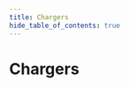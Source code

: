 ```yaml
---
title: Chargers
hide_table_of_contents: true
---
```



# Chargers

<DeviceGrid>
  <DeviceCard
    brand=""
    description="Demo charger"
    thumbnail="/img/devices/charger/demo-charger.jpg"
    capabilities={["sponsorfree"]}
    requirements={[]}
    href="/docs/devices-next/chargers/demo-charger"
    group="Generic support"
    type="charger"
    name="demo-charger"
  />
  <DeviceCard
    brand=""
    description="EEBUS compatible"
    thumbnail="/img/devices/charger/eebus-compatible.jpg"
    capabilities={["mA", "sponsorfree"]}
    requirements={[]}
    href="/docs/devices-next/chargers/eebus-compatible"
    group="Generic support"
    type="charger"
    name="eebus-compatible"
  />
  <DeviceCard
    brand=""
    description="EVSE DIN"
    thumbnail="/img/devices/charger/evse-din.jpg"
    capabilities={["sponsorfree"]}
    requirements={[]}
    href="/docs/devices-next/chargers/evse-din"
    group=""
    type="charger"
    name="evse-din"
  />
  <DeviceCard
    brand=""
    description="EVSE-WiFi"
    thumbnail="/img/devices/charger/evse-wifi.jpg"
    capabilities={["sponsorfree"]}
    requirements={[]}
    href="/docs/devices-next/chargers/evse-wifi"
    group=""
    type="charger"
    name="evse-wifi"
  />
  <DeviceCard
    brand=""
    description="OCPP 1.6J compatible (Smart Charging)"
    thumbnail="/img/devices/charger/ocpp-16j-compatible-smart-charging.jpg"
    capabilities={["mA", "rfid", "1p3p"]}
    requirements={[]}
    href="/docs/devices-next/chargers/ocpp-16j-compatible-smart-charging"
    group="Generic support"
    type="charger"
    name="ocpp-16j-compatible-smart-charging"
  />
  <DeviceCard
    brand=""
    description="smartWB"
    thumbnail="/img/devices/charger/smartwb.jpg"
    capabilities={["sponsorfree"]}
    requirements={[]}
    href="/docs/devices-next/chargers/smartwb"
    group=""
    type="charger"
    name="smartwb"
  />
  <DeviceCard
    brand=""
    description="Tessie"
    thumbnail="/img/devices/charger/tessie.jpg"
    capabilities={["sponsorfree"]}
    requirements={[]}
    href="/docs/devices-next/chargers/tessie"
    group=""
    type="charger"
    name="tessie"
  />
  <DeviceCard
    brand="ABB"
    description="Terra AC"
    thumbnail="/img/devices/charger/abb-terra-ac.jpg"
    capabilities={["mA"]}
    requirements={[]}
    href="/docs/devices-next/chargers/abb-terra-ac"
    group=""
    type="charger"
    name="abb-terra-ac"
  />
  <DeviceCard
    brand="ABB"
    description="Terra AC"
    thumbnail="/img/devices/charger/abb-terra-ac.jpg"
    capabilities={["mA", "rfid"]}
    requirements={[]}
    href="/docs/devices-next/chargers/abb-terra-ac"
    group=""
    type="charger"
    name="abb-terra-ac"
  />
  <DeviceCard
    brand="ABL"
    description="eM4 (SBCx)"
    thumbnail="/img/devices/charger/abl-em4-sbcx.jpg"
    capabilities={["mA"]}
    requirements={[]}
    href="/docs/devices-next/chargers/abl-em4-sbcx"
    group=""
    type="charger"
    name="abl-em4-sbcx"
  />
  <DeviceCard
    brand="ABL"
    description="eMH1"
    thumbnail="/img/devices/charger/abl-emh1.jpg"
    capabilities={["mA"]}
    requirements={[]}
    href="/docs/devices-next/chargers/abl-emh1"
    group=""
    type="charger"
    name="abl-emh1"
  />
  <DeviceCard
    brand="ABL"
    description="eMH2"
    thumbnail="/img/devices/charger/abl-emh2.jpg"
    capabilities={["mA"]}
    requirements={[]}
    href="/docs/devices-next/chargers/abl-emh2"
    group=""
    type="charger"
    name="abl-emh2"
  />
  <DeviceCard
    brand="ABL Sursum"
    description="eMH2"
    thumbnail="/img/devices/charger/abl-sursum-emh2.jpg"
    capabilities={["mA", "rfid"]}
    requirements={[]}
    href="/docs/devices-next/chargers/abl-sursum-emh2"
    group=""
    type="charger"
    name="abl-sursum-emh2"
  />
  <DeviceCard
    brand="ABL Sursum"
    description="eMH3"
    thumbnail="/img/devices/charger/abl-sursum-emh3.jpg"
    capabilities={["mA", "rfid"]}
    requirements={[]}
    href="/docs/devices-next/chargers/abl-sursum-emh3"
    group=""
    type="charger"
    name="abl-sursum-emh3"
  />
  <DeviceCard
    brand="ABL Sursum"
    description="eMH4"
    thumbnail="/img/devices/charger/abl-sursum-emh4.jpg"
    capabilities={["mA", "rfid"]}
    requirements={[]}
    href="/docs/devices-next/chargers/abl-sursum-emh4"
    group=""
    type="charger"
    name="abl-sursum-emh4"
  />
  <DeviceCard
    brand="Alfen"
    description="Eve"
    thumbnail="/img/devices/charger/alfen-eve.jpg"
    capabilities={["1p3p", "mA"]}
    requirements={[]}
    href="/docs/devices-next/chargers/alfen-eve"
    group=""
    type="charger"
    name="alfen-eve"
  />
  <DeviceCard
    brand="Alfen"
    description="Eve"
    thumbnail="/img/devices/charger/alfen-eve.jpg"
    capabilities={["mA", "rfid", "1p3p"]}
    requirements={[]}
    href="/docs/devices-next/chargers/alfen-eve"
    group=""
    type="charger"
    name="alfen-eve"
  />
  <DeviceCard
    brand="Alphatec"
    description="Ladesäule Twin"
    thumbnail="/img/devices/charger/alphatec-ladesaule-twin.jpg"
    capabilities={[]}
    requirements={[]}
    href="/docs/devices-next/chargers/alphatec-ladesaule-twin"
    group=""
    type="charger"
    name="alphatec-ladesaule-twin"
  />
  <DeviceCard
    brand="Alphatec"
    description="Wallbox Mini, Power"
    thumbnail="/img/devices/charger/alphatec-wallbox-mini-power.jpg"
    capabilities={[]}
    requirements={[]}
    href="/docs/devices-next/chargers/alphatec-wallbox-mini-power"
    group=""
    type="charger"
    name="alphatec-wallbox-mini-power"
  />
  <DeviceCard
    brand="Amperfied"
    description="Wallbox connect.business"
    thumbnail="/img/devices/charger/amperfied-wallbox-connectbusiness.jpg"
    capabilities={["mA", "rfid"]}
    requirements={[]}
    href="/docs/devices-next/chargers/amperfied-wallbox-connectbusiness"
    group=""
    type="charger"
    name="amperfied-wallbox-connectbusiness"
  />
  <DeviceCard
    brand="Amperfied"
    description="Wallbox connect.home"
    thumbnail="/img/devices/charger/amperfied-wallbox-connecthome.jpg"
    capabilities={["mA", "rfid"]}
    requirements={[]}
    href="/docs/devices-next/chargers/amperfied-wallbox-connecthome"
    group=""
    type="charger"
    name="amperfied-wallbox-connecthome"
  />
  <DeviceCard
    brand="Amperfied"
    description="Wallbox connect.solar"
    thumbnail="/img/devices/charger/amperfied-wallbox-connectsolar.jpg"
    capabilities={["mA", "rfid", "1p3p"]}
    requirements={[]}
    href="/docs/devices-next/chargers/amperfied-wallbox-connectsolar"
    group=""
    type="charger"
    name="amperfied-wallbox-connectsolar"
  />
  <DeviceCard
    brand="Amperfied"
    description="Wallbox Energy Control"
    thumbnail="/img/devices/charger/amperfied-wallbox-energy-control.jpg"
    capabilities={["mA"]}
    requirements={[]}
    href="/docs/devices-next/chargers/amperfied-wallbox-energy-control"
    group=""
    type="charger"
    name="amperfied-wallbox-energy-control"
  />
  <DeviceCard
    brand="Ampure"
    description="Live"
    thumbnail="/img/devices/charger/ampure-live.jpg"
    capabilities={["rfid"]}
    requirements={[]}
    href="/docs/devices-next/chargers/ampure-live"
    group=""
    type="charger"
    name="ampure-live"
  />
  <DeviceCard
    brand="Ampure"
    description="NEXT"
    thumbnail="/img/devices/charger/ampure-next.jpg"
    capabilities={["rfid"]}
    requirements={[]}
    href="/docs/devices-next/chargers/ampure-next"
    group=""
    type="charger"
    name="ampure-next"
  />
  <DeviceCard
    brand="Ampure"
    description="Unite"
    thumbnail="/img/devices/charger/ampure-unite.jpg"
    capabilities={["rfid", "1p3p"]}
    requirements={[]}
    href="/docs/devices-next/chargers/ampure-unite"
    group=""
    type="charger"
    name="ampure-unite"
  />
  <DeviceCard
    brand="Audi"
    description="Audi Wallbox pro"
    thumbnail="/img/devices/charger/audi-audi-wallbox-pro.jpg"
    capabilities={["mA", "sponsorfree"]}
    requirements={[]}
    href="/docs/devices-next/chargers/audi-audi-wallbox-pro"
    group=""
    type="charger"
    name="audi-audi-wallbox-pro"
  />
  <DeviceCard
    brand="Audi"
    description="Wallbox plus"
    thumbnail="/img/devices/charger/audi-wallbox-plus.jpg"
    capabilities={["mA", "sponsorfree"]}
    requirements={[]}
    href="/docs/devices-next/chargers/audi-wallbox-plus"
    group=""
    type="charger"
    name="audi-wallbox-plus"
  />
  <DeviceCard
    brand="AUTEL"
    description="AC Compact"
    thumbnail="/img/devices/charger/autel-ac-compact.jpg"
    capabilities={["mA"]}
    requirements={[]}
    href="/docs/devices-next/chargers/autel-ac-compact"
    group=""
    type="charger"
    name="autel-ac-compact"
  />
  <DeviceCard
    brand="AUTEL"
    description="AC MaxiCharger"
    thumbnail="/img/devices/charger/autel-ac-maxicharger.jpg"
    capabilities={["mA"]}
    requirements={[]}
    href="/docs/devices-next/chargers/autel-ac-maxicharger"
    group=""
    type="charger"
    name="autel-ac-maxicharger"
  />
  <DeviceCard
    brand="Autoaid"
    description="Business Wallbox"
    thumbnail="/img/devices/charger/autoaid-business-wallbox.jpg"
    capabilities={["rfid"]}
    requirements={[]}
    href="/docs/devices-next/chargers/autoaid-business-wallbox"
    group=""
    type="charger"
    name="autoaid-business-wallbox"
  />
  <DeviceCard
    brand="Autoaid"
    description="Intelligent Wallbox"
    thumbnail="/img/devices/charger/autoaid-intelligent-wallbox.jpg"
    capabilities={["rfid"]}
    requirements={[]}
    href="/docs/devices-next/chargers/autoaid-intelligent-wallbox"
    group=""
    type="charger"
    name="autoaid-intelligent-wallbox"
  />
  <DeviceCard
    brand="AVM"
    description="FritzDECT"
    thumbnail="/img/devices/charger/avm-fritzdect.jpg"
    capabilities={["sponsorfree"]}
    requirements={[]}
    href="/docs/devices-next/chargers/avm-fritzdect"
    group="Switchable sockets"
    type="charger"
    name="avm-fritzdect"
  />
  <DeviceCard
    brand="Bender"
    description="CC612"
    thumbnail="/img/devices/charger/bender-cc612.jpg"
    capabilities={["rfid"]}
    requirements={[]}
    href="/docs/devices-next/chargers/bender-cc612"
    group=""
    type="charger"
    name="bender-cc612"
  />
  <DeviceCard
    brand="Bender"
    description="CC613"
    thumbnail="/img/devices/charger/bender-cc613.jpg"
    capabilities={["rfid"]}
    requirements={[]}
    href="/docs/devices-next/chargers/bender-cc613"
    group=""
    type="charger"
    name="bender-cc613"
  />
  <DeviceCard
    brand="Bender"
    description="ICC1314"
    thumbnail="/img/devices/charger/bender-icc1314.jpg"
    capabilities={["rfid", "mA", "1p3p"]}
    requirements={[]}
    href="/docs/devices-next/chargers/bender-icc1314"
    group=""
    type="charger"
    name="bender-icc1314"
  />
  <DeviceCard
    brand="Bender"
    description="ICC1324"
    thumbnail="/img/devices/charger/bender-icc1324.jpg"
    capabilities={["rfid", "mA", "1p3p"]}
    requirements={[]}
    href="/docs/devices-next/chargers/bender-icc1324"
    group=""
    type="charger"
    name="bender-icc1324"
  />
  <DeviceCard
    brand="BMW"
    description="i Wallbox"
    thumbnail="/img/devices/charger/bmw-i-wallbox.jpg"
    capabilities={["1p3p", "mA", "rfid"]}
    requirements={[]}
    href="/docs/devices-next/chargers/bmw-i-wallbox"
    group=""
    type="charger"
    name="bmw-i-wallbox"
  />
  <DeviceCard
    brand="Bosch"
    description="SG Ready"
    thumbnail="/img/devices/charger/bosch-sg-ready.jpg"
    capabilities={["sponsorfree"]}
    requirements={[]}
    href="/docs/devices-next/chargers/bosch-sg-ready"
    group="Heating devices"
    type="charger"
    name="bosch-sg-ready"
  />
  <DeviceCard
    brand="Bösch"
    description="x-change"
    thumbnail="/img/devices/charger/bosch-x-change.jpg"
    capabilities={["sponsorfree"]}
    requirements={[]}
    href="/docs/devices-next/chargers/bosch-x-change"
    group="Heating devices"
    type="charger"
    name="bosch-x-change"
  />
  <DeviceCard
    brand="Buderus"
    description="SG Ready"
    thumbnail="/img/devices/charger/buderus-sg-ready.jpg"
    capabilities={["sponsorfree"]}
    requirements={[]}
    href="/docs/devices-next/chargers/buderus-sg-ready"
    group="Heating devices"
    type="charger"
    name="buderus-sg-ready"
  />
  <DeviceCard
    brand="cFos"
    description="Power Brain"
    thumbnail="/img/devices/charger/cfos-power-brain.jpg"
    capabilities={["mA", "rfid", "1p3p"]}
    requirements={[]}
    href="/docs/devices-next/chargers/cfos-power-brain"
    group=""
    type="charger"
    name="cfos-power-brain"
  />
  <DeviceCard
    brand="cFos"
    description="Power Brain Solar"
    thumbnail="/img/devices/charger/cfos-power-brain-solar.jpg"
    capabilities={["mA", "rfid", "1p3p"]}
    requirements={[]}
    href="/docs/devices-next/chargers/cfos-power-brain-solar"
    group=""
    type="charger"
    name="cfos-power-brain-solar"
  />
  <DeviceCard
    brand="Charge Amps"
    description="Halo"
    thumbnail="/img/devices/charger/charge-amps-halo.jpg"
    capabilities={["rfid"]}
    requirements={[]}
    href="/docs/devices-next/chargers/charge-amps-halo"
    group=""
    type="charger"
    name="charge-amps-halo"
  />
  <DeviceCard
    brand="Compleo"
    description="eBox"
    thumbnail="/img/devices/charger/compleo-ebox.jpg"
    capabilities={["mA"]}
    requirements={[]}
    href="/docs/devices-next/chargers/compleo-ebox"
    group=""
    type="charger"
    name="compleo-ebox"
  />
  <DeviceCard
    brand="CUBOS"
    description="C11E, C22E"
    thumbnail="/img/devices/charger/cubos-c11e-c22e.jpg"
    capabilities={["rfid"]}
    requirements={[]}
    href="/docs/devices-next/chargers/cubos-c11e-c22e"
    group=""
    type="charger"
    name="cubos-c11e-c22e"
  />
  <DeviceCard
    brand="Cupra"
    description="Charger Connect"
    thumbnail="/img/devices/charger/cupra-charger-connect.jpg"
    capabilities={["mA", "sponsorfree"]}
    requirements={[]}
    href="/docs/devices-next/chargers/cupra-charger-connect"
    group=""
    type="charger"
    name="cupra-charger-connect"
  />
  <DeviceCard
    brand="Cupra"
    description="Charger Connect 2"
    thumbnail="/img/devices/charger/cupra-charger-connect-2.jpg"
    capabilities={["iso151182", "mA", "sponsorfree"]}
    requirements={[]}
    href="/docs/devices-next/chargers/cupra-charger-connect-2"
    group=""
    type="charger"
    name="cupra-charger-connect-2"
  />
  <DeviceCard
    brand="Cupra"
    description="Charger Pro"
    thumbnail="/img/devices/charger/cupra-charger-pro.jpg"
    capabilities={["mA", "sponsorfree"]}
    requirements={[]}
    href="/docs/devices-next/chargers/cupra-charger-pro"
    group=""
    type="charger"
    name="cupra-charger-pro"
  />
  <DeviceCard
    brand="Cupra"
    description="Charger Pro 2"
    thumbnail="/img/devices/charger/cupra-charger-pro-2.jpg"
    capabilities={["iso151182", "mA", "sponsorfree"]}
    requirements={[]}
    href="/docs/devices-next/chargers/cupra-charger-pro-2"
    group=""
    type="charger"
    name="cupra-charger-pro-2"
  />
  <DeviceCard
    brand="Cupra"
    description="Charger Pro Eichrecht 2"
    thumbnail="/img/devices/charger/cupra-charger-pro-eichrecht-2.jpg"
    capabilities={["iso151182", "mA", "sponsorfree"]}
    requirements={[]}
    href="/docs/devices-next/chargers/cupra-charger-pro-eichrecht-2"
    group=""
    type="charger"
    name="cupra-charger-pro-eichrecht-2"
  />
  <DeviceCard
    brand="Dadapower"
    description="Premium Wallbox"
    thumbnail="/img/devices/charger/dadapower-premium-wallbox.jpg"
    capabilities={["1p3p", "mA", "rfid"]}
    requirements={[]}
    href="/docs/devices-next/chargers/dadapower-premium-wallbox"
    group=""
    type="charger"
    name="dadapower-premium-wallbox"
  />
  <DeviceCard
    brand="DaheimLaden"
    description="Wallbox"
    thumbnail="/img/devices/charger/daheimladen-wallbox.jpg"
    capabilities={["sponsorfree"]}
    requirements={[]}
    href="/docs/devices-next/chargers/daheimladen-wallbox"
    group=""
    type="charger"
    name="daheimladen-wallbox"
  />
  <DeviceCard
    brand="Daikin"
    description="HomeHub (SG Ready)"
    thumbnail="/img/devices/charger/daikin-homehub-sg-ready.jpg"
    capabilities={["sponsorfree"]}
    requirements={[]}
    href="/docs/devices-next/chargers/daikin-homehub-sg-ready"
    group="Heating devices"
    type="charger"
    name="daikin-homehub-sg-ready"
  />
  <DeviceCard
    brand="Delta"
    description="AC Max Basic"
    thumbnail="/img/devices/charger/delta-ac-max-basic.jpg"
    capabilities={["mA", "rfid"]}
    requirements={[]}
    href="/docs/devices-next/chargers/delta-ac-max-basic"
    group=""
    type="charger"
    name="delta-ac-max-basic"
  />
  <DeviceCard
    brand="Delta"
    description="AC MAX Smart"
    thumbnail="/img/devices/charger/delta-ac-max-smart.jpg"
    capabilities={["mA", "rfid"]}
    requirements={[]}
    href="/docs/devices-next/chargers/delta-ac-max-smart"
    group=""
    type="charger"
    name="delta-ac-max-smart"
  />
  <DeviceCard
    brand="Delta"
    description="SLIM Charger"
    thumbnail="/img/devices/charger/delta-slim-charger.jpg"
    capabilities={["mA", "rfid"]}
    requirements={[]}
    href="/docs/devices-next/chargers/delta-slim-charger"
    group=""
    type="charger"
    name="delta-slim-charger"
  />
  <DeviceCard
    brand="Delta"
    description="Ultra Fast Charger"
    thumbnail="/img/devices/charger/delta-ultra-fast-charger.jpg"
    capabilities={["mA", "rfid"]}
    requirements={[]}
    href="/docs/devices-next/chargers/delta-ultra-fast-charger"
    group=""
    type="charger"
    name="delta-ultra-fast-charger"
  />
  <DeviceCard
    brand="E.ON Drive"
    description="eBox"
    thumbnail="/img/devices/charger/eon-drive-ebox.jpg"
    capabilities={["mA"]}
    requirements={[]}
    href="/docs/devices-next/chargers/eon-drive-ebox"
    group=""
    type="charger"
    name="eon-drive-ebox"
  />
  <DeviceCard
    brand="E.ON Drive"
    description="vBox"
    thumbnail="/img/devices/charger/eon-drive-vbox.jpg"
    capabilities={["rfid", "1p3p"]}
    requirements={[]}
    href="/docs/devices-next/chargers/eon-drive-vbox"
    group=""
    type="charger"
    name="eon-drive-vbox"
  />
  <DeviceCard
    brand="E3/DC"
    description="Easy Connect"
    thumbnail="/img/devices/charger/e3dc-easy-connect.jpg"
    capabilities={["mA", "rfid"]}
    requirements={[]}
    href="/docs/devices-next/chargers/e3dc-easy-connect"
    group=""
    type="charger"
    name="e3dc-easy-connect"
  />
  <DeviceCard
    brand="Easee"
    description="Charge"
    thumbnail="/img/devices/charger/easee-charge.jpg"
    capabilities={["1p3p", "rfid"]}
    requirements={[]}
    href="/docs/devices-next/chargers/easee-charge"
    group=""
    type="charger"
    name="easee-charge"
  />
  <DeviceCard
    brand="Easee"
    description="Charge Core"
    thumbnail="/img/devices/charger/easee-charge-core.jpg"
    capabilities={["1p3p", "rfid"]}
    requirements={[]}
    href="/docs/devices-next/chargers/easee-charge-core"
    group=""
    type="charger"
    name="easee-charge-core"
  />
  <DeviceCard
    brand="Easee"
    description="Charge Lite"
    thumbnail="/img/devices/charger/easee-charge-lite.jpg"
    capabilities={["1p3p", "rfid"]}
    requirements={[]}
    href="/docs/devices-next/chargers/easee-charge-lite"
    group=""
    type="charger"
    name="easee-charge-lite"
  />
  <DeviceCard
    brand="Easee"
    description="Home"
    thumbnail="/img/devices/charger/easee-home.jpg"
    capabilities={["1p3p", "rfid"]}
    requirements={[]}
    href="/docs/devices-next/chargers/easee-home"
    group=""
    type="charger"
    name="easee-home"
  />
  <DeviceCard
    brand="Ebee"
    description="Wallbox"
    thumbnail="/img/devices/charger/ebee-wallbox.jpg"
    capabilities={["rfid"]}
    requirements={[]}
    href="/docs/devices-next/chargers/ebee-wallbox"
    group=""
    type="charger"
    name="ebee-wallbox"
  />
  <DeviceCard
    brand="echarge"
    description="cPH1"
    thumbnail="/img/devices/charger/echarge-cph1.jpg"
    capabilities={[]}
    requirements={[]}
    href="/docs/devices-next/chargers/echarge-cph1"
    group=""
    type="charger"
    name="echarge-cph1"
  />
  <DeviceCard
    brand="echarge"
    description="cPH2, cPμ2"
    thumbnail="/img/devices/charger/echarge-cph2-cpm2.jpg"
    capabilities={[]}
    requirements={[]}
    href="/docs/devices-next/chargers/echarge-cph2-cpm2"
    group=""
    type="charger"
    name="echarge-cph2-cpm2"
  />
  <DeviceCard
    brand="EcoHarmony"
    description="EVSE EPC 2.0 Plus"
    thumbnail="/img/devices/charger/ecoharmony-evse-epc-20-plus.jpg"
    capabilities={["sponsorfree"]}
    requirements={[]}
    href="/docs/devices-next/chargers/ecoharmony-evse-epc-20-plus"
    group=""
    type="charger"
    name="ecoharmony-evse-epc-20-plus"
  />
  <DeviceCard
    brand="Edgetech"
    description="Smart EVSE"
    thumbnail="/img/devices/charger/edgetech-smart-evse.jpg"
    capabilities={["1p3p", "sponsorfree"]}
    requirements={[]}
    href="/docs/devices-next/chargers/edgetech-smart-evse"
    group=""
    type="charger"
    name="edgetech-smart-evse"
  />
  <DeviceCard
    brand="Elecq"
    description="Biz"
    thumbnail="/img/devices/charger/elecq-biz.jpg"
    capabilities={[]}
    requirements={[]}
    href="/docs/devices-next/chargers/elecq-biz"
    group=""
    type="charger"
    name="elecq-biz"
  />
  <DeviceCard
    brand="Elecq"
    description="Home"
    thumbnail="/img/devices/charger/elecq-home.jpg"
    capabilities={[]}
    requirements={[]}
    href="/docs/devices-next/chargers/elecq-home"
    group=""
    type="charger"
    name="elecq-home"
  />
  <DeviceCard
    brand="Elecq"
    description="Station"
    thumbnail="/img/devices/charger/elecq-station.jpg"
    capabilities={[]}
    requirements={[]}
    href="/docs/devices-next/chargers/elecq-station"
    group=""
    type="charger"
    name="elecq-station"
  />
  <DeviceCard
    brand="eledio"
    description="go"
    thumbnail="/img/devices/charger/eledio-go.jpg"
    capabilities={["1p3p"]}
    requirements={[]}
    href="/docs/devices-next/chargers/eledio-go"
    group=""
    type="charger"
    name="eledio-go"
  />
  <DeviceCard
    brand="Elli"
    description="Charger Connect"
    thumbnail="/img/devices/charger/elli-charger-connect.jpg"
    capabilities={["mA", "sponsorfree"]}
    requirements={[]}
    href="/docs/devices-next/chargers/elli-charger-connect"
    group=""
    type="charger"
    name="elli-charger-connect"
  />
  <DeviceCard
    brand="Elli"
    description="Charger Connect 2"
    thumbnail="/img/devices/charger/elli-charger-connect-2.jpg"
    capabilities={["iso151182", "mA", "sponsorfree"]}
    requirements={[]}
    href="/docs/devices-next/chargers/elli-charger-connect-2"
    group=""
    type="charger"
    name="elli-charger-connect-2"
  />
  <DeviceCard
    brand="Elli"
    description="Charger Pro"
    thumbnail="/img/devices/charger/elli-charger-pro.jpg"
    capabilities={["mA", "sponsorfree"]}
    requirements={[]}
    href="/docs/devices-next/chargers/elli-charger-pro"
    group=""
    type="charger"
    name="elli-charger-pro"
  />
  <DeviceCard
    brand="Elli"
    description="Charger Pro 2"
    thumbnail="/img/devices/charger/elli-charger-pro-2.jpg"
    capabilities={["iso151182", "mA", "sponsorfree"]}
    requirements={[]}
    href="/docs/devices-next/chargers/elli-charger-pro-2"
    group=""
    type="charger"
    name="elli-charger-pro-2"
  />
  <DeviceCard
    brand="Elli"
    description="Charger Pro Eichrecht 2"
    thumbnail="/img/devices/charger/elli-charger-pro-eichrecht-2.jpg"
    capabilities={["iso151182", "mA", "sponsorfree"]}
    requirements={[]}
    href="/docs/devices-next/chargers/elli-charger-pro-eichrecht-2"
    group=""
    type="charger"
    name="elli-charger-pro-eichrecht-2"
  />
  <DeviceCard
    brand="EM2GO"
    description="Home"
    thumbnail="/img/devices/charger/em2go-home.jpg"
    capabilities={["1p3p", "mA", "sponsorfree"]}
    requirements={[]}
    href="/docs/devices-next/chargers/em2go-home"
    group=""
    type="charger"
    name="em2go-home"
  />
  <DeviceCard
    brand="EM2GO"
    description="Pro Power, OCPP/ONC"
    thumbnail="/img/devices/charger/em2go-pro-power-ocpponc.jpg"
    capabilities={["mA", "sponsorfree"]}
    requirements={[]}
    href="/docs/devices-next/chargers/em2go-pro-power-ocpponc"
    group=""
    type="charger"
    name="em2go-pro-power-ocpponc"
  />
  <DeviceCard
    brand="EN+"
    description="AC EV Charger"
    thumbnail="/img/devices/charger/en-ac-ev-charger.jpg"
    capabilities={["rfid"]}
    requirements={[]}
    href="/docs/devices-next/chargers/en-ac-ev-charger"
    group=""
    type="charger"
    name="en-ac-ev-charger"
  />
  <DeviceCard
    brand="enercab"
    description="smart"
    thumbnail="/img/devices/charger/enercab-smart.jpg"
    capabilities={["1p3p"]}
    requirements={[]}
    href="/docs/devices-next/chargers/enercab-smart"
    group=""
    type="charger"
    name="enercab-smart"
  />
  <DeviceCard
    brand="Ensto"
    description="Chago Wallbox"
    thumbnail="/img/devices/charger/ensto-chago-wallbox.jpg"
    capabilities={["rfid"]}
    requirements={[]}
    href="/docs/devices-next/chargers/ensto-chago-wallbox"
    group=""
    type="charger"
    name="ensto-chago-wallbox"
  />
  <DeviceCard
    brand="EntraTek"
    description="Power Dot Fix"
    thumbnail="/img/devices/charger/entratek-power-dot-fix.jpg"
    capabilities={["rfid"]}
    requirements={[]}
    href="/docs/devices-next/chargers/entratek-power-dot-fix"
    group=""
    type="charger"
    name="entratek-power-dot-fix"
  />
  <DeviceCard
    brand="EntraTek"
    description="Power Dot Pro 2"
    thumbnail="/img/devices/charger/entratek-power-dot-pro-2.jpg"
    capabilities={["rfid"]}
    requirements={[]}
    href="/docs/devices-next/chargers/entratek-power-dot-pro-2"
    group=""
    type="charger"
    name="entratek-power-dot-pro-2"
  />
  <DeviceCard
    brand="ESL"
    description="Walli LIGHT"
    thumbnail="/img/devices/charger/esl-walli-light.jpg"
    capabilities={["mA", "rfid"]}
    requirements={[]}
    href="/docs/devices-next/chargers/esl-walli-light"
    group=""
    type="charger"
    name="esl-walli-light"
  />
  <DeviceCard
    brand="eSystems"
    description="ghostONE"
    thumbnail="/img/devices/charger/esystems-ghostone.jpg"
    capabilities={["iso151182", "mA", "sponsorfree"]}
    requirements={[]}
    href="/docs/devices-next/chargers/esystems-ghostone"
    group=""
    type="charger"
    name="esystems-ghostone"
  />
  <DeviceCard
    brand="Etrel"
    description="INCH"
    thumbnail="/img/devices/charger/etrel-inch.jpg"
    capabilities={["mA"]}
    requirements={[]}
    href="/docs/devices-next/chargers/etrel-inch"
    group=""
    type="charger"
    name="etrel-inch"
  />
  <DeviceCard
    brand="Etrel"
    description="INCH Duo"
    thumbnail="/img/devices/charger/etrel-inch-duo.jpg"
    capabilities={["mA"]}
    requirements={[]}
    href="/docs/devices-next/chargers/etrel-inch-duo"
    group=""
    type="charger"
    name="etrel-inch-duo"
  />
  <DeviceCard
    brand="EVBox"
    description="Elvi"
    thumbnail="/img/devices/charger/evbox-elvi.jpg"
    capabilities={[]}
    requirements={[]}
    href="/docs/devices-next/chargers/evbox-elvi"
    group=""
    type="charger"
    name="evbox-elvi"
  />
  <DeviceCard
    brand="EVBox"
    description="Livo"
    thumbnail="/img/devices/charger/evbox-livo.jpg"
    capabilities={["sponsorfree"]}
    requirements={[]}
    href="/docs/devices-next/chargers/evbox-livo"
    group=""
    type="charger"
    name="evbox-livo"
  />
  <DeviceCard
    brand="Free2Move"
    description="eProWallbox"
    thumbnail="/img/devices/charger/free2move-eprowallbox.jpg"
    capabilities={["mA"]}
    requirements={[]}
    href="/docs/devices-next/chargers/free2move-eprowallbox"
    group=""
    type="charger"
    name="free2move-eprowallbox"
  />
  <DeviceCard
    brand="Free2move eSolutions"
    description="eProWallbox"
    thumbnail="/img/devices/charger/free2move-esolutions-eprowallbox.jpg"
    capabilities={["rfid"]}
    requirements={[]}
    href="/docs/devices-next/chargers/free2move-esolutions-eprowallbox"
    group=""
    type="charger"
    name="free2move-esolutions-eprowallbox"
  />
  <DeviceCard
    brand="Fronius"
    description="Wattpilot"
    thumbnail="/img/devices/charger/fronius-wattpilot.jpg"
    capabilities={["rfid", "1p3p"]}
    requirements={[]}
    href="/docs/devices-next/chargers/fronius-wattpilot"
    group=""
    type="charger"
    name="fronius-wattpilot"
  />
  <DeviceCard
    brand="Garo"
    description="GLB, GLB+, LS4, LS4 compact"
    thumbnail="/img/devices/charger/garo-glb-glb-ls4-ls4-compact.jpg"
    capabilities={["rfid"]}
    requirements={[]}
    href="/docs/devices-next/chargers/garo-glb-glb-ls4-ls4-compact"
    group=""
    type="charger"
    name="garo-glb-glb-ls4-ls4-compact"
  />
  <DeviceCard
    brand="go-e"
    description="Charger Gemini"
    thumbnail="/img/devices/charger/go-e-charger-gemini.jpg"
    capabilities={["1p3p", "rfid"]}
    requirements={[]}
    href="/docs/devices-next/chargers/go-e-charger-gemini"
    group=""
    type="charger"
    name="go-e-charger-gemini"
  />
  <DeviceCard
    brand="go-e"
    description="Charger Gemini"
    thumbnail="/img/devices/charger/go-e-charger-gemini.jpg"
    capabilities={["rfid", "1p3p"]}
    requirements={[]}
    href="/docs/devices-next/chargers/go-e-charger-gemini"
    group=""
    type="charger"
    name="go-e-charger-gemini"
  />
  <DeviceCard
    brand="go-e"
    description="Charger HOME+"
    thumbnail="/img/devices/charger/go-e-charger-home.jpg"
    capabilities={["1p3p", "rfid"]}
    requirements={[]}
    href="/docs/devices-next/chargers/go-e-charger-home"
    group=""
    type="charger"
    name="go-e-charger-home"
  />
  <DeviceCard
    brand="go-e"
    description="Charger HOMEfix"
    thumbnail="/img/devices/charger/go-e-charger-homefix.jpg"
    capabilities={["rfid"]}
    requirements={[]}
    href="/docs/devices-next/chargers/go-e-charger-homefix"
    group=""
    type="charger"
    name="go-e-charger-homefix"
  />
  <DeviceCard
    brand="go-e"
    description="Charger PRO"
    thumbnail="/img/devices/charger/go-e-charger-pro.jpg"
    capabilities={["rfid"]}
    requirements={[]}
    href="/docs/devices-next/chargers/go-e-charger-pro"
    group=""
    type="charger"
    name="go-e-charger-pro"
  />
  <DeviceCard
    brand="go-e"
    description="Charger PRO"
    thumbnail="/img/devices/charger/go-e-charger-pro.jpg"
    capabilities={["rfid", "1p3p"]}
    requirements={[]}
    href="/docs/devices-next/chargers/go-e-charger-pro"
    group=""
    type="charger"
    name="go-e-charger-pro"
  />
  <DeviceCard
    brand="go-e"
    description="Charger V3"
    thumbnail="/img/devices/charger/go-e-charger-v3.jpg"
    capabilities={["1p3p", "rfid"]}
    requirements={[]}
    href="/docs/devices-next/chargers/go-e-charger-v3"
    group=""
    type="charger"
    name="go-e-charger-v3"
  />
  <DeviceCard
    brand="go-e"
    description="Charger V3"
    thumbnail="/img/devices/charger/go-e-charger-v3.jpg"
    capabilities={["rfid", "1p3p"]}
    requirements={[]}
    href="/docs/devices-next/chargers/go-e-charger-v3"
    group=""
    type="charger"
    name="go-e-charger-v3"
  />
  <DeviceCard
    brand="HardyBarth"
    description="cPH1"
    thumbnail="/img/devices/charger/hardybarth-cph1.jpg"
    capabilities={[]}
    requirements={[]}
    href="/docs/devices-next/chargers/hardybarth-cph1"
    group=""
    type="charger"
    name="hardybarth-cph1"
  />
  <DeviceCard
    brand="HardyBarth"
    description="cPH2, cPμ2"
    thumbnail="/img/devices/charger/hardybarth-cph2-cpm2.jpg"
    capabilities={[]}
    requirements={[]}
    href="/docs/devices-next/chargers/hardybarth-cph2-cpm2"
    group=""
    type="charger"
    name="hardybarth-cph2-cpm2"
  />
  <DeviceCard
    brand="Heidelberg"
    description="Energy Control"
    thumbnail="/img/devices/charger/heidelberg-energy-control.jpg"
    capabilities={["mA"]}
    requirements={[]}
    href="/docs/devices-next/chargers/heidelberg-energy-control"
    group=""
    type="charger"
    name="heidelberg-energy-control"
  />
  <DeviceCard
    brand="Hesotec"
    description="eSat, eBox"
    thumbnail="/img/devices/charger/hesotec-esat-ebox.jpg"
    capabilities={[]}
    requirements={[]}
    href="/docs/devices-next/chargers/hesotec-esat-ebox"
    group=""
    type="charger"
    name="hesotec-esat-ebox"
  />
  <DeviceCard
    brand="Home Assistant"
    description="Switch"
    thumbnail="/img/devices/charger/home-assistant-switch.jpg"
    capabilities={["sponsorfree"]}
    requirements={[]}
    href="/docs/devices-next/chargers/home-assistant-switch"
    group="Switchable sockets"
    type="charger"
    name="home-assistant-switch"
  />
  <DeviceCard
    brand="Homecharge"
    description="Homecharger"
    thumbnail="/img/devices/charger/homecharge-homecharger.jpg"
    capabilities={[]}
    requirements={[]}
    href="/docs/devices-next/chargers/homecharge-homecharger"
    group=""
    type="charger"
    name="homecharge-homecharger"
  />
  <DeviceCard
    brand="Homematic IP"
    description=""
    thumbnail="/img/devices/charger/homematic-ip.jpg"
    capabilities={["sponsorfree"]}
    requirements={[]}
    href="/docs/devices-next/chargers/homematic-ip"
    group="Switchable sockets"
    type="charger"
    name="homematic-ip"
  />
  <DeviceCard
    brand="HomeWizard"
    description=""
    thumbnail="/img/devices/charger/homewizard.jpg"
    capabilities={["sponsorfree"]}
    requirements={[]}
    href="/docs/devices-next/chargers/homewizard"
    group="Switchable sockets"
    type="charger"
    name="homewizard"
  />
  <DeviceCard
    brand="Huawei"
    description="SCharger-7KS-S0 / 22KT-S0"
    thumbnail="/img/devices/charger/huawei-scharger-7ks-s0-22kt-s0.jpg"
    capabilities={[]}
    requirements={[]}
    href="/docs/devices-next/chargers/huawei-scharger-7ks-s0-22kt-s0"
    group=""
    type="charger"
    name="huawei-scharger-7ks-s0-22kt-s0"
  />
  <DeviceCard
    brand="IDM"
    description=""
    thumbnail="/img/devices/charger/idm.jpg"
    capabilities={["sponsorfree"]}
    requirements={[]}
    href="/docs/devices-next/chargers/idm"
    group="Heating devices"
    type="charger"
    name="idm"
  />
  <DeviceCard
    brand="Innogy"
    description="eBox"
    thumbnail="/img/devices/charger/innogy-ebox.jpg"
    capabilities={["mA"]}
    requirements={[]}
    href="/docs/devices-next/chargers/innogy-ebox"
    group=""
    type="charger"
    name="innogy-ebox"
  />
  <DeviceCard
    brand="INRO"
    description="Pantabox"
    thumbnail="/img/devices/charger/inro-pantabox.jpg"
    capabilities={["sponsorfree"]}
    requirements={[]}
    href="/docs/devices-next/chargers/inro-pantabox"
    group=""
    type="charger"
    name="inro-pantabox"
  />
  <DeviceCard
    brand="Juice"
    description="Charger Me"
    thumbnail="/img/devices/charger/juice-charger-me.jpg"
    capabilities={["rfid"]}
    requirements={[]}
    href="/docs/devices-next/chargers/juice-charger-me"
    group=""
    type="charger"
    name="juice-charger-me"
  />
  <DeviceCard
    brand="Junkers"
    description="SG Ready"
    thumbnail="/img/devices/charger/junkers-sg-ready.jpg"
    capabilities={["sponsorfree"]}
    requirements={[]}
    href="/docs/devices-next/chargers/junkers-sg-ready"
    group="Heating devices"
    type="charger"
    name="junkers-sg-ready"
  />
  <DeviceCard
    brand="Kathrein"
    description="KWB-AC20, KWB-AC40, KWB-AC60, KWB-AC40E, KWB-AC60E"
    thumbnail="/img/devices/charger/kathrein-kwb-ac20-kwb-ac40-kwb-ac60-kwb-ac40e-kwb-ac60e.jpg"
    capabilities={["1p3p", "mA"]}
    requirements={[]}
    href="/docs/devices-next/chargers/kathrein-kwb-ac20-kwb-ac40-kwb-ac60-kwb-ac40e-kwb-ac60e"
    group=""
    type="charger"
    name="kathrein-kwb-ac20-kwb-ac40-kwb-ac60-kwb-ac40e-kwb-ac60e"
  />
  <DeviceCard
    brand="KEBA"
    description="KeContact P20, P30, C/X Series"
    thumbnail="/img/devices/charger/keba-kecontact-p20-p30-cx-series.jpg"
    capabilities={["1p3p", "mA", "rfid"]}
    requirements={[]}
    href="/docs/devices-next/chargers/keba-kecontact-p20-p30-cx-series"
    group=""
    type="charger"
    name="keba-kecontact-p20-p30-cx-series"
  />
  <DeviceCard
    brand="KEBA"
    description="KeContact P40, P40 Pro"
    thumbnail="/img/devices/charger/keba-kecontact-p40-p40-pro.jpg"
    capabilities={["1p3p", "mA", "rfid"]}
    requirements={[]}
    href="/docs/devices-next/chargers/keba-kecontact-p40-p40-pro"
    group=""
    type="charger"
    name="keba-kecontact-p40-p40-pro"
  />
  <DeviceCard
    brand="Kermi"
    description="x-center pro"
    thumbnail="/img/devices/charger/kermi-x-center-pro.jpg"
    capabilities={["sponsorfree"]}
    requirements={[]}
    href="/docs/devices-next/chargers/kermi-x-center-pro"
    group="Heating devices"
    type="charger"
    name="kermi-x-center-pro"
  />
  <DeviceCard
    brand="Kontron Solar"
    description="Charger"
    thumbnail="/img/devices/charger/kontron-solar-charger.jpg"
    capabilities={["iso151182", "mA", "sponsorfree"]}
    requirements={[]}
    href="/docs/devices-next/chargers/kontron-solar-charger"
    group=""
    type="charger"
    name="kontron-solar-charger"
  />
  <DeviceCard
    brand="Kostal"
    description="Enector"
    thumbnail="/img/devices/charger/kostal-enector.jpg"
    capabilities={["1p3p", "mA"]}
    requirements={[]}
    href="/docs/devices-next/chargers/kostal-enector"
    group=""
    type="charger"
    name="kostal-enector"
  />
  <DeviceCard
    brand="KSE"
    description="wBX16"
    thumbnail="/img/devices/charger/kse-wbx16.jpg"
    capabilities={["rfid", "1p3p"]}
    requirements={[]}
    href="/docs/devices-next/chargers/kse-wbx16"
    group=""
    type="charger"
    name="kse-wbx16"
  />
  <DeviceCard
    brand="LadeFoxx"
    description="EvLoad, Mikro 2.0"
    thumbnail="/img/devices/charger/ladefoxx-evload-mikro-20.jpg"
    capabilities={["sponsorfree"]}
    requirements={[]}
    href="/docs/devices-next/chargers/ladefoxx-evload-mikro-20"
    group=""
    type="charger"
    name="ladefoxx-evload-mikro-20"
  />
  <DeviceCard
    brand="Lambda"
    description="EU-L Series"
    thumbnail="/img/devices/charger/lambda-eu-l-series.jpg"
    capabilities={["sponsorfree"]}
    requirements={[]}
    href="/docs/devices-next/chargers/lambda-eu-l-series"
    group="Heating devices"
    type="charger"
    name="lambda-eu-l-series"
  />
  <DeviceCard
    brand="LRT"
    description="HOME Essential+"
    thumbnail="/img/devices/charger/lrt-home-essential.jpg"
    capabilities={[]}
    requirements={[]}
    href="/docs/devices-next/chargers/lrt-home-essential"
    group=""
    type="charger"
    name="lrt-home-essential"
  />
  <DeviceCard
    brand="Mennekes"
    description="AMEDIO Professional"
    thumbnail="/img/devices/charger/mennekes-amedio-professional.jpg"
    capabilities={["rfid"]}
    requirements={[]}
    href="/docs/devices-next/chargers/mennekes-amedio-professional"
    group=""
    type="charger"
    name="mennekes-amedio-professional"
  />
  <DeviceCard
    brand="Mennekes"
    description="AMTRON 4Business 700"
    thumbnail="/img/devices/charger/mennekes-amtron-4business-700.jpg"
    capabilities={["rfid", "mA", "1p3p"]}
    requirements={[]}
    href="/docs/devices-next/chargers/mennekes-amtron-4business-700"
    group=""
    type="charger"
    name="mennekes-amtron-4business-700"
  />
  <DeviceCard
    brand="Mennekes"
    description="AMTRON 4You 300"
    thumbnail="/img/devices/charger/mennekes-amtron-4you-300.jpg"
    capabilities={["1p3p", "mA"]}
    requirements={[]}
    href="/docs/devices-next/chargers/mennekes-amtron-4you-300"
    group=""
    type="charger"
    name="mennekes-amtron-4you-300"
  />
  <DeviceCard
    brand="Mennekes"
    description="AMTRON 4You 500"
    thumbnail="/img/devices/charger/mennekes-amtron-4you-500.jpg"
    capabilities={["rfid", "mA", "1p3p"]}
    requirements={[]}
    href="/docs/devices-next/chargers/mennekes-amtron-4you-500"
    group=""
    type="charger"
    name="mennekes-amtron-4you-500"
  />
  <DeviceCard
    brand="Mennekes"
    description="AMTRON ChargeControl"
    thumbnail="/img/devices/charger/mennekes-amtron-chargecontrol.jpg"
    capabilities={["rfid"]}
    requirements={[]}
    href="/docs/devices-next/chargers/mennekes-amtron-chargecontrol"
    group=""
    type="charger"
    name="mennekes-amtron-chargecontrol"
  />
  <DeviceCard
    brand="Mennekes"
    description="AMTRON Compact 2.0s"
    thumbnail="/img/devices/charger/mennekes-amtron-compact-20s.jpg"
    capabilities={["1p3p", "mA"]}
    requirements={[]}
    href="/docs/devices-next/chargers/mennekes-amtron-compact-20s"
    group=""
    type="charger"
    name="mennekes-amtron-compact-20s"
  />
  <DeviceCard
    brand="Mennekes"
    description="AMTRON Premium"
    thumbnail="/img/devices/charger/mennekes-amtron-premium.jpg"
    capabilities={[]}
    requirements={[]}
    href="/docs/devices-next/chargers/mennekes-amtron-premium"
    group=""
    type="charger"
    name="mennekes-amtron-premium"
  />
  <DeviceCard
    brand="Mennekes"
    description="AMTRON Professional"
    thumbnail="/img/devices/charger/mennekes-amtron-professional.jpg"
    capabilities={["rfid"]}
    requirements={[]}
    href="/docs/devices-next/chargers/mennekes-amtron-professional"
    group=""
    type="charger"
    name="mennekes-amtron-professional"
  />
  <DeviceCard
    brand="Mennekes"
    description="AMTRON Xtra"
    thumbnail="/img/devices/charger/mennekes-amtron-xtra.jpg"
    capabilities={[]}
    requirements={[]}
    href="/docs/devices-next/chargers/mennekes-amtron-xtra"
    group=""
    type="charger"
    name="mennekes-amtron-xtra"
  />
  <DeviceCard
    brand="Mennekes"
    description="eMobility Gateway (ACU)"
    thumbnail="/img/devices/charger/mennekes-emobility-gateway-acu.jpg"
    capabilities={["rfid"]}
    requirements={[]}
    href="/docs/devices-next/chargers/mennekes-emobility-gateway-acu"
    group=""
    type="charger"
    name="mennekes-emobility-gateway-acu"
  />
  <DeviceCard
    brand="Mennekes"
    description="Smart (ACU)"
    thumbnail="/img/devices/charger/mennekes-smart-acu.jpg"
    capabilities={["rfid"]}
    requirements={[]}
    href="/docs/devices-next/chargers/mennekes-smart-acu"
    group=""
    type="charger"
    name="mennekes-smart-acu"
  />
  <DeviceCard
    brand="Mennekes"
    description="Smart T (ACU)"
    thumbnail="/img/devices/charger/mennekes-smart-t-acu.jpg"
    capabilities={["rfid"]}
    requirements={[]}
    href="/docs/devices-next/chargers/mennekes-smart-t-acu"
    group=""
    type="charger"
    name="mennekes-smart-t-acu"
  />
  <DeviceCard
    brand="my-PV"
    description="AC ELWA 2"
    thumbnail="/img/devices/charger/my-pv-ac-elwa-2.jpg"
    capabilities={[]}
    requirements={[]}
    href="/docs/devices-next/chargers/my-pv-ac-elwa-2"
    group="Heating devices"
    type="charger"
    name="my-pv-ac-elwa-2"
  />
  <DeviceCard
    brand="my-PV"
    description="AC THOR, AC THOR 9s"
    thumbnail="/img/devices/charger/my-pv-ac-thor-ac-thor-9s.jpg"
    capabilities={[]}
    requirements={[]}
    href="/docs/devices-next/chargers/my-pv-ac-thor-ac-thor-9s"
    group="Heating devices"
    type="charger"
    name="my-pv-ac-thor-ac-thor-9s"
  />
  <DeviceCard
    brand="myStrom"
    description="Switch"
    thumbnail="/img/devices/charger/mystrom-switch.jpg"
    capabilities={["sponsorfree"]}
    requirements={[]}
    href="/docs/devices-next/chargers/mystrom-switch"
    group="Switchable sockets"
    type="charger"
    name="mystrom-switch"
  />
  <DeviceCard
    brand="NRGKick"
    description="Connect"
    thumbnail="/img/devices/charger/nrgkick-connect.jpg"
    capabilities={["sponsorfree"]}
    requirements={[]}
    href="/docs/devices-next/chargers/nrgkick-connect"
    group=""
    type="charger"
    name="nrgkick-connect"
  />
  <DeviceCard
    brand="NRGKick"
    description="Gen2"
    thumbnail="/img/devices/charger/nrgkick-gen2.jpg"
    capabilities={["1p3p", "mA"]}
    requirements={[]}
    href="/docs/devices-next/chargers/nrgkick-gen2"
    group=""
    type="charger"
    name="nrgkick-gen2"
  />
  <DeviceCard
    brand="OBO Bettermann"
    description="Ion"
    thumbnail="/img/devices/charger/obo-bettermann-ion.jpg"
    capabilities={["sponsorfree"]}
    requirements={[]}
    href="/docs/devices-next/chargers/obo-bettermann-ion"
    group=""
    type="charger"
    name="obo-bettermann-ion"
  />
  <DeviceCard
    brand="OpenEVSE"
    description=""
    thumbnail="/img/devices/charger/openevse.jpg"
    capabilities={["sponsorfree"]}
    requirements={[]}
    href="/docs/devices-next/chargers/openevse"
    group=""
    type="charger"
    name="openevse"
  />
  <DeviceCard
    brand="openWB"
    description="Pro"
    thumbnail="/img/devices/charger/openwb-pro.jpg"
    capabilities={["1p3p", "mA", "iso151182", "sponsorfree"]}
    requirements={[]}
    href="/docs/devices-next/chargers/openwb-pro"
    group=""
    type="charger"
    name="openwb-pro"
  />
  <DeviceCard
    brand="openWB"
    description="series2"
    thumbnail="/img/devices/charger/openwb-series2.jpg"
    capabilities={["sponsorfree"]}
    requirements={[]}
    href="/docs/devices-next/chargers/openwb-series2"
    group=""
    type="charger"
    name="openwb-series2"
  />
  <DeviceCard
    brand="openWB"
    description="Software 2.x"
    thumbnail="/img/devices/charger/openwb-software-2x.jpg"
    capabilities={["1p3p", "mA", "rfid", "sponsorfree"]}
    requirements={[]}
    href="/docs/devices-next/chargers/openwb-software-2x"
    group=""
    type="charger"
    name="openwb-software-2x"
  />
  <DeviceCard
    brand="Optec"
    description="Mobility One"
    thumbnail="/img/devices/charger/optec-mobility-one.jpg"
    capabilities={["rfid"]}
    requirements={[]}
    href="/docs/devices-next/chargers/optec-mobility-one"
    group=""
    type="charger"
    name="optec-mobility-one"
  />
  <DeviceCard
    brand="Orbis"
    description="Viaris"
    thumbnail="/img/devices/charger/orbis-viaris.jpg"
    capabilities={[]}
    requirements={[]}
    href="/docs/devices-next/chargers/orbis-viaris"
    group=""
    type="charger"
    name="orbis-viaris"
  />
  <DeviceCard
    brand="PC Electric"
    description="Garo"
    thumbnail="/img/devices/charger/pc-electric-garo.jpg"
    capabilities={[]}
    requirements={[]}
    href="/docs/devices-next/chargers/pc-electric-garo"
    group=""
    type="charger"
    name="pc-electric-garo"
  />
  <DeviceCard
    brand="Peblar"
    description="Home, Home Plus, Business"
    thumbnail="/img/devices/charger/peblar-home-home-plus-business.jpg"
    capabilities={["1p3p", "mA"]}
    requirements={[]}
    href="/docs/devices-next/chargers/peblar-home-home-plus-business"
    group=""
    type="charger"
    name="peblar-home-home-plus-business"
  />
  <DeviceCard
    brand="Phoenix Contact"
    description="CHARX"
    thumbnail="/img/devices/charger/phoenix-contact-charx.jpg"
    capabilities={["sponsorfree"]}
    requirements={[]}
    href="/docs/devices-next/chargers/phoenix-contact-charx"
    group=""
    type="charger"
    name="phoenix-contact-charx"
  />
  <DeviceCard
    brand="Phoenix Contact"
    description="EM-CP-PP-ETH"
    thumbnail="/img/devices/charger/phoenix-contact-em-cp-pp-eth.jpg"
    capabilities={["sponsorfree"]}
    requirements={[]}
    href="/docs/devices-next/chargers/phoenix-contact-em-cp-pp-eth"
    group=""
    type="charger"
    name="phoenix-contact-em-cp-pp-eth"
  />
  <DeviceCard
    brand="Phoenix Contact"
    description="EV-CC-AC1-M3-CBC-RCM-ETH"
    thumbnail="/img/devices/charger/phoenix-contact-ev-cc-ac1-m3-cbc-rcm-eth.jpg"
    capabilities={["mA", "rfid"]}
    requirements={[]}
    href="/docs/devices-next/chargers/phoenix-contact-ev-cc-ac1-m3-cbc-rcm-eth"
    group=""
    type="charger"
    name="phoenix-contact-ev-cc-ac1-m3-cbc-rcm-eth"
  />
  <DeviceCard
    brand="Phoenix Contact"
    description="EV-CC-AC1-M3-CBC-RCM-ETH-3G"
    thumbnail="/img/devices/charger/phoenix-contact-ev-cc-ac1-m3-cbc-rcm-eth-3g.jpg"
    capabilities={["mA", "rfid"]}
    requirements={[]}
    href="/docs/devices-next/chargers/phoenix-contact-ev-cc-ac1-m3-cbc-rcm-eth-3g"
    group=""
    type="charger"
    name="phoenix-contact-ev-cc-ac1-m3-cbc-rcm-eth-3g"
  />
  <DeviceCard
    brand="Phoenix Contact"
    description="EV-CC-AC1-M3-RCM-ETH-3G-XP"
    thumbnail="/img/devices/charger/phoenix-contact-ev-cc-ac1-m3-rcm-eth-3g-xp.jpg"
    capabilities={["mA", "rfid"]}
    requirements={[]}
    href="/docs/devices-next/chargers/phoenix-contact-ev-cc-ac1-m3-rcm-eth-3g-xp"
    group=""
    type="charger"
    name="phoenix-contact-ev-cc-ac1-m3-rcm-eth-3g-xp"
  />
  <DeviceCard
    brand="Phoenix Contact"
    description="EV-CC-AC1-M3-RCM-ETH-XP"
    thumbnail="/img/devices/charger/phoenix-contact-ev-cc-ac1-m3-rcm-eth-xp.jpg"
    capabilities={["mA", "rfid"]}
    requirements={[]}
    href="/docs/devices-next/chargers/phoenix-contact-ev-cc-ac1-m3-rcm-eth-xp"
    group=""
    type="charger"
    name="phoenix-contact-ev-cc-ac1-m3-rcm-eth-xp"
  />
  <DeviceCard
    brand="Phoenix Contact"
    description="EV-SER"
    thumbnail="/img/devices/charger/phoenix-contact-ev-ser.jpg"
    capabilities={["sponsorfree"]}
    requirements={[]}
    href="/docs/devices-next/chargers/phoenix-contact-ev-ser"
    group=""
    type="charger"
    name="phoenix-contact-ev-ser"
  />
  <DeviceCard
    brand="Plugchoice"
    description=""
    thumbnail="/img/devices/charger/plugchoice.jpg"
    capabilities={[]}
    requirements={[]}
    href="/docs/devices-next/chargers/plugchoice"
    group="Generic support"
    type="charger"
    name="plugchoice"
  />
  <DeviceCard
    brand="Porsche"
    description="Mobile Charger Connect"
    thumbnail="/img/devices/charger/porsche-mobile-charger-connect.jpg"
    capabilities={["iso151182", "mA", "sponsorfree"]}
    requirements={[]}
    href="/docs/devices-next/chargers/porsche-mobile-charger-connect"
    group=""
    type="charger"
    name="porsche-mobile-charger-connect"
  />
  <DeviceCard
    brand="Porsche"
    description="Mobile Charger Plus"
    thumbnail="/img/devices/charger/porsche-mobile-charger-plus.jpg"
    capabilities={["sponsorfree"]}
    requirements={[]}
    href="/docs/devices-next/chargers/porsche-mobile-charger-plus"
    group=""
    type="charger"
    name="porsche-mobile-charger-plus"
  />
  <DeviceCard
    brand="Porsche"
    description="Wallbox"
    thumbnail="/img/devices/charger/porsche-wallbox.jpg"
    capabilities={["iso151182", "mA", "sponsorfree"]}
    requirements={[]}
    href="/docs/devices-next/chargers/porsche-wallbox"
    group=""
    type="charger"
    name="porsche-wallbox"
  />
  <DeviceCard
    brand="Pracht"
    description="Alpha XT"
    thumbnail="/img/devices/charger/pracht-alpha-xt.jpg"
    capabilities={[]}
    requirements={[]}
    href="/docs/devices-next/chargers/pracht-alpha-xt"
    group=""
    type="charger"
    name="pracht-alpha-xt"
  />
  <DeviceCard
    brand="Pracht"
    description="Mono XT"
    thumbnail="/img/devices/charger/pracht-mono-xt.jpg"
    capabilities={[]}
    requirements={[]}
    href="/docs/devices-next/chargers/pracht-mono-xt"
    group=""
    type="charger"
    name="pracht-mono-xt"
  />
  <DeviceCard
    brand="Pracht"
    description="PNI"
    thumbnail="/img/devices/charger/pracht-pni.jpg"
    capabilities={[]}
    requirements={[]}
    href="/docs/devices-next/chargers/pracht-pni"
    group=""
    type="charger"
    name="pracht-pni"
  />
  <DeviceCard
    brand="Pracht"
    description="XT+"
    thumbnail="/img/devices/charger/pracht-xt.jpg"
    capabilities={[]}
    requirements={[]}
    href="/docs/devices-next/chargers/pracht-xt"
    group=""
    type="charger"
    name="pracht-xt"
  />
  <DeviceCard
    brand="Pulsares"
    description="SimpleBox"
    thumbnail="/img/devices/charger/pulsares-simplebox.jpg"
    capabilities={["sponsorfree"]}
    requirements={[]}
    href="/docs/devices-next/chargers/pulsares-simplebox"
    group=""
    type="charger"
    name="pulsares-simplebox"
  />
  <DeviceCard
    brand="Pulsatrix"
    description=""
    thumbnail="/img/devices/charger/pulsatrix.jpg"
    capabilities={[]}
    requirements={[]}
    href="/docs/devices-next/chargers/pulsatrix"
    group=""
    type="charger"
    name="pulsatrix"
  />
  <DeviceCard
    brand="Qcells"
    description="Q.HOME EDRIVE A"
    thumbnail="/img/devices/charger/qcells-qhome-edrive-a.jpg"
    capabilities={["mA"]}
    requirements={[]}
    href="/docs/devices-next/chargers/qcells-qhome-edrive-a"
    group=""
    type="charger"
    name="qcells-qhome-edrive-a"
  />
  <DeviceCard
    brand="Schneider"
    description="EVlink Pro"
    thumbnail="/img/devices/charger/schneider-evlink-pro.jpg"
    capabilities={[]}
    requirements={[]}
    href="/docs/devices-next/chargers/schneider-evlink-pro"
    group=""
    type="charger"
    name="schneider-evlink-pro"
  />
  <DeviceCard
    brand="Schrack"
    description="i-CHARGE CION"
    thumbnail="/img/devices/charger/schrack-i-charge-cion.jpg"
    capabilities={["sponsorfree"]}
    requirements={[]}
    href="/docs/devices-next/chargers/schrack-i-charge-cion"
    group=""
    type="charger"
    name="schrack-i-charge-cion"
  />
  <DeviceCard
    brand="SENEC"
    description="Wallbox pro"
    thumbnail="/img/devices/charger/senec-wallbox-pro.jpg"
    capabilities={["mA"]}
    requirements={[]}
    href="/docs/devices-next/chargers/senec-wallbox-pro"
    group=""
    type="charger"
    name="senec-wallbox-pro"
  />
  <DeviceCard
    brand="SENEC"
    description="Wallbox pro s"
    thumbnail="/img/devices/charger/senec-wallbox-pro-s.jpg"
    capabilities={["mA"]}
    requirements={[]}
    href="/docs/devices-next/chargers/senec-wallbox-pro-s"
    group=""
    type="charger"
    name="senec-wallbox-pro-s"
  />
  <DeviceCard
    brand="Shelly"
    description=""
    thumbnail="/img/devices/charger/shelly.jpg"
    capabilities={["sponsorfree"]}
    requirements={[]}
    href="/docs/devices-next/chargers/shelly"
    group="Switchable sockets"
    type="charger"
    name="shelly"
  />
  <DeviceCard
    brand="Siemens"
    description="Versicharge GEN3"
    thumbnail="/img/devices/charger/siemens-versicharge-gen3.jpg"
    capabilities={[]}
    requirements={[]}
    href="/docs/devices-next/chargers/siemens-versicharge-gen3"
    group=""
    type="charger"
    name="siemens-versicharge-gen3"
  />
  <DeviceCard
    brand="Skoda"
    description="Charger Connect"
    thumbnail="/img/devices/charger/skoda-charger-connect.jpg"
    capabilities={["iso151182", "mA", "sponsorfree"]}
    requirements={[]}
    href="/docs/devices-next/chargers/skoda-charger-connect"
    group=""
    type="charger"
    name="skoda-charger-connect"
  />
  <DeviceCard
    brand="Skoda"
    description="Charger Pro"
    thumbnail="/img/devices/charger/skoda-charger-pro.jpg"
    capabilities={["iso151182", "mA", "sponsorfree"]}
    requirements={[]}
    href="/docs/devices-next/chargers/skoda-charger-pro"
    group=""
    type="charger"
    name="skoda-charger-pro"
  />
  <DeviceCard
    brand="Skoda"
    description="Charger Pro Eichrecht"
    thumbnail="/img/devices/charger/skoda-charger-pro-eichrecht.jpg"
    capabilities={["iso151182", "mA", "sponsorfree"]}
    requirements={[]}
    href="/docs/devices-next/chargers/skoda-charger-pro-eichrecht"
    group=""
    type="charger"
    name="skoda-charger-pro-eichrecht"
  />
  <DeviceCard
    brand="Skoda"
    description="iV Charger Connect"
    thumbnail="/img/devices/charger/skoda-iv-charger-connect.jpg"
    capabilities={["mA", "sponsorfree"]}
    requirements={[]}
    href="/docs/devices-next/chargers/skoda-iv-charger-connect"
    group=""
    type="charger"
    name="skoda-iv-charger-connect"
  />
  <DeviceCard
    brand="Skoda"
    description="iV Charger Connect+"
    thumbnail="/img/devices/charger/skoda-iv-charger-connect.jpg"
    capabilities={["mA", "sponsorfree"]}
    requirements={[]}
    href="/docs/devices-next/chargers/skoda-iv-charger-connect"
    group=""
    type="charger"
    name="skoda-iv-charger-connect"
  />
  <DeviceCard
    brand="SMA"
    description="EV Charger, eCharger"
    thumbnail="/img/devices/charger/sma-ev-charger-echarger.jpg"
    capabilities={["mA"]}
    requirements={[]}
    href="/docs/devices-next/chargers/sma-ev-charger-echarger"
    group=""
    type="charger"
    name="sma-ev-charger-echarger"
  />
  <DeviceCard
    brand="Smartfox"
    description="Pro Charger"
    thumbnail="/img/devices/charger/smartfox-pro-charger.jpg"
    capabilities={["sponsorfree"]}
    requirements={[]}
    href="/docs/devices-next/chargers/smartfox-pro-charger"
    group=""
    type="charger"
    name="smartfox-pro-charger"
  />
  <DeviceCard
    brand="SolarEdge"
    description="Home EV Charger"
    thumbnail="/img/devices/charger/solaredge-home-ev-charger.jpg"
    capabilities={["1p3p", "mA", "rfid"]}
    requirements={[]}
    href="/docs/devices-next/chargers/solaredge-home-ev-charger"
    group=""
    type="charger"
    name="solaredge-home-ev-charger"
  />
  <DeviceCard
    brand="Solax"
    description="X3-EVC"
    thumbnail="/img/devices/charger/solax-x3-evc.jpg"
    capabilities={["mA"]}
    requirements={[]}
    href="/docs/devices-next/chargers/solax-x3-evc"
    group=""
    type="charger"
    name="solax-x3-evc"
  />
  <DeviceCard
    brand="Sonnen"
    description="sonnenCharger"
    thumbnail="/img/devices/charger/sonnen-sonnencharger.jpg"
    capabilities={["mA"]}
    requirements={[]}
    href="/docs/devices-next/chargers/sonnen-sonnencharger"
    group=""
    type="charger"
    name="sonnen-sonnencharger"
  />
  <DeviceCard
    brand="Spelsberg"
    description="Wallbox Smart Pro"
    thumbnail="/img/devices/charger/spelsberg-wallbox-smart-pro.jpg"
    capabilities={["rfid"]}
    requirements={[]}
    href="/docs/devices-next/chargers/spelsberg-wallbox-smart-pro"
    group=""
    type="charger"
    name="spelsberg-wallbox-smart-pro"
  />
  <DeviceCard
    brand="Stark in Strom"
    description="Easy"
    thumbnail="/img/devices/charger/stark-in-strom-easy.jpg"
    capabilities={["sponsorfree"]}
    requirements={[]}
    href="/docs/devices-next/chargers/stark-in-strom-easy"
    group=""
    type="charger"
    name="stark-in-strom-easy"
  />
  <DeviceCard
    brand="Stiebel Eltron"
    description="LWA/LWZ (SG Ready)"
    thumbnail="/img/devices/charger/stiebel-eltron-lwalwz-sg-ready.jpg"
    capabilities={["sponsorfree"]}
    requirements={[]}
    href="/docs/devices-next/chargers/stiebel-eltron-lwalwz-sg-ready"
    group="Heating devices"
    type="charger"
    name="stiebel-eltron-lwalwz-sg-ready"
  />
  <DeviceCard
    brand="Stiebel Eltron"
    description="WPM (SG Ready)"
    thumbnail="/img/devices/charger/stiebel-eltron-wpm-sg-ready.jpg"
    capabilities={["sponsorfree"]}
    requirements={[]}
    href="/docs/devices-next/chargers/stiebel-eltron-wpm-sg-ready"
    group="Heating devices"
    type="charger"
    name="stiebel-eltron-wpm-sg-ready"
  />
  <DeviceCard
    brand="Sungrow"
    description="AC011E"
    thumbnail="/img/devices/charger/sungrow-ac011e.jpg"
    capabilities={["mA", "rfid"]}
    requirements={[]}
    href="/docs/devices-next/chargers/sungrow-ac011e"
    group=""
    type="charger"
    name="sungrow-ac011e"
  />
  <DeviceCard
    brand="Sungrow"
    description="AC011E-01"
    thumbnail="/img/devices/charger/sungrow-ac011e-01.jpg"
    capabilities={["mA", "1p3p"]}
    requirements={[]}
    href="/docs/devices-next/chargers/sungrow-ac011e-01"
    group=""
    type="charger"
    name="sungrow-ac011e-01"
  />
  <DeviceCard
    brand="Tasmota"
    description="single phase"
    thumbnail="/img/devices/charger/tasmota-single-phase.jpg"
    capabilities={["sponsorfree"]}
    requirements={[]}
    href="/docs/devices-next/chargers/tasmota-single-phase"
    group="Switchable sockets"
    type="charger"
    name="tasmota-single-phase"
  />
  <DeviceCard
    brand="Tecalor"
    description="THZ (SG Ready)"
    thumbnail="/img/devices/charger/tecalor-thz-sg-ready.jpg"
    capabilities={["sponsorfree"]}
    requirements={[]}
    href="/docs/devices-next/chargers/tecalor-thz-sg-ready"
    group="Heating devices"
    type="charger"
    name="tecalor-thz-sg-ready"
  />
  <DeviceCard
    brand="TechniSat"
    description="Technivolt"
    thumbnail="/img/devices/charger/technisat-technivolt.jpg"
    capabilities={["rfid"]}
    requirements={[]}
    href="/docs/devices-next/chargers/technisat-technivolt"
    group=""
    type="charger"
    name="technisat-technivolt"
  />
  <DeviceCard
    brand="Tesla"
    description="TWC3"
    thumbnail="/img/devices/charger/tesla-twc3.jpg"
    capabilities={["sponsorfree"]}
    requirements={[]}
    href="/docs/devices-next/chargers/tesla-twc3"
    group=""
    type="charger"
    name="tesla-twc3"
  />
  <DeviceCard
    brand="Tigo"
    description="GO EV Charger"
    thumbnail="/img/devices/charger/tigo-go-ev-charger.jpg"
    capabilities={["mA"]}
    requirements={[]}
    href="/docs/devices-next/chargers/tigo-go-ev-charger"
    group=""
    type="charger"
    name="tigo-go-ev-charger"
  />
  <DeviceCard
    brand="TinkerForge"
    description="WARP Charger Pro"
    thumbnail="/img/devices/charger/tinkerforge-warp-charger-pro.jpg"
    capabilities={["mA", "1p3p", "rfid", "sponsorfree"]}
    requirements={[]}
    href="/docs/devices-next/chargers/tinkerforge-warp-charger-pro"
    group=""
    type="charger"
    name="tinkerforge-warp-charger-pro"
  />
  <DeviceCard
    brand="TinkerForge"
    description="WARP Charger Smart"
    thumbnail="/img/devices/charger/tinkerforge-warp-charger-smart.jpg"
    capabilities={["mA", "1p3p", "rfid", "sponsorfree"]}
    requirements={[]}
    href="/docs/devices-next/chargers/tinkerforge-warp-charger-smart"
    group=""
    type="charger"
    name="tinkerforge-warp-charger-smart"
  />
  <DeviceCard
    brand="TinkerForge"
    description="WARP3 Charger Pro"
    thumbnail="/img/devices/charger/tinkerforge-warp3-charger-pro.jpg"
    capabilities={["mA", "1p3p", "rfid", "sponsorfree"]}
    requirements={[]}
    href="/docs/devices-next/chargers/tinkerforge-warp3-charger-pro"
    group=""
    type="charger"
    name="tinkerforge-warp3-charger-pro"
  />
  <DeviceCard
    brand="TinkerForge"
    description="WARP3 Charger Smart"
    thumbnail="/img/devices/charger/tinkerforge-warp3-charger-smart.jpg"
    capabilities={["mA", "1p3p", "rfid", "sponsorfree"]}
    requirements={[]}
    href="/docs/devices-next/chargers/tinkerforge-warp3-charger-smart"
    group=""
    type="charger"
    name="tinkerforge-warp3-charger-smart"
  />
  <DeviceCard
    brand="TP-Link"
    description="H-Series Smart Plug"
    thumbnail="/img/devices/charger/tp-link-h-series-smart-plug.jpg"
    capabilities={["sponsorfree"]}
    requirements={[]}
    href="/docs/devices-next/chargers/tp-link-h-series-smart-plug"
    group="Switchable sockets"
    type="charger"
    name="tp-link-h-series-smart-plug"
  />
  <DeviceCard
    brand="TP-Link"
    description="Tapo P-Series Smart Plug"
    thumbnail="/img/devices/charger/tp-link-tapo-p-series-smart-plug.jpg"
    capabilities={["sponsorfree"]}
    requirements={[]}
    href="/docs/devices-next/chargers/tp-link-tapo-p-series-smart-plug"
    group="Switchable sockets"
    type="charger"
    name="tp-link-tapo-p-series-smart-plug"
  />
  <DeviceCard
    brand="Ubitricity"
    description="Heinz"
    thumbnail="/img/devices/charger/ubitricity-heinz.jpg"
    capabilities={["rfid"]}
    requirements={[]}
    href="/docs/devices-next/chargers/ubitricity-heinz"
    group=""
    type="charger"
    name="ubitricity-heinz"
  />
  <DeviceCard
    brand="V2C Trydan"
    description=""
    thumbnail="/img/devices/charger/v2c-trydan.jpg"
    capabilities={[]}
    requirements={[]}
    href="/docs/devices-next/chargers/v2c-trydan"
    group=""
    type="charger"
    name="v2c-trydan"
  />
  <DeviceCard
    brand="Vaillant"
    description="SensoNET (SG Ready)"
    thumbnail="/img/devices/charger/vaillant-sensonet-sg-ready.jpg"
    capabilities={["sponsorfree"]}
    requirements={[]}
    href="/docs/devices-next/chargers/vaillant-sensonet-sg-ready"
    group="Heating devices"
    type="charger"
    name="vaillant-sensonet-sg-ready"
  />
  <DeviceCard
    brand="Vestel"
    description="EVC04 Home Smart, Connect Plus"
    thumbnail="/img/devices/charger/vestel-evc04-home-smart-connect-plus.jpg"
    capabilities={["rfid", "1p3p"]}
    requirements={[]}
    href="/docs/devices-next/chargers/vestel-evc04-home-smart-connect-plus"
    group=""
    type="charger"
    name="vestel-evc04-home-smart-connect-plus"
  />
  <DeviceCard
    brand="Victron"
    description="EV Charging Station"
    thumbnail="/img/devices/charger/victron-ev-charging-station.jpg"
    capabilities={["sponsorfree"]}
    requirements={[]}
    href="/docs/devices-next/chargers/victron-ev-charging-station"
    group=""
    type="charger"
    name="victron-ev-charging-station"
  />
  <DeviceCard
    brand="Victron"
    description="EV Charging Station (via GX)"
    thumbnail="/img/devices/charger/victron-ev-charging-station-via-gx.jpg"
    capabilities={["sponsorfree"]}
    requirements={[]}
    href="/docs/devices-next/chargers/victron-ev-charging-station-via-gx"
    group=""
    type="charger"
    name="victron-ev-charging-station-via-gx"
  />
  <DeviceCard
    brand="Viessmann"
    description="Heatpump (SG Ready)"
    thumbnail="/img/devices/charger/viessmann-heatpump-sg-ready.jpg"
    capabilities={["sponsorfree"]}
    requirements={[]}
    href="/docs/devices-next/chargers/viessmann-heatpump-sg-ready"
    group="Heating devices"
    type="charger"
    name="viessmann-heatpump-sg-ready"
  />
  <DeviceCard
    brand="Viridian EV"
    description="EVSE EPC 2.0 Plus"
    thumbnail="/img/devices/charger/viridian-ev-evse-epc-20-plus.jpg"
    capabilities={["sponsorfree"]}
    requirements={[]}
    href="/docs/devices-next/chargers/viridian-ev-evse-epc-20-plus"
    group=""
    type="charger"
    name="viridian-ev-evse-epc-20-plus"
  />
  <DeviceCard
    brand="Volkswagen"
    description="Charger Connect 2"
    thumbnail="/img/devices/charger/volkswagen-charger-connect-2.jpg"
    capabilities={["iso151182", "mA", "sponsorfree"]}
    requirements={[]}
    href="/docs/devices-next/chargers/volkswagen-charger-connect-2"
    group=""
    type="charger"
    name="volkswagen-charger-connect-2"
  />
  <DeviceCard
    brand="Volkswagen"
    description="Charger Pro 2"
    thumbnail="/img/devices/charger/volkswagen-charger-pro-2.jpg"
    capabilities={["iso151182", "mA", "sponsorfree"]}
    requirements={[]}
    href="/docs/devices-next/chargers/volkswagen-charger-pro-2"
    group=""
    type="charger"
    name="volkswagen-charger-pro-2"
  />
  <DeviceCard
    brand="Volkswagen"
    description="Charger Pro Eichrecht 2"
    thumbnail="/img/devices/charger/volkswagen-charger-pro-eichrecht-2.jpg"
    capabilities={["iso151182", "mA", "sponsorfree"]}
    requirements={[]}
    href="/docs/devices-next/chargers/volkswagen-charger-pro-eichrecht-2"
    group=""
    type="charger"
    name="volkswagen-charger-pro-eichrecht-2"
  />
  <DeviceCard
    brand="Volkswagen"
    description="ID. Charger Connect"
    thumbnail="/img/devices/charger/volkswagen-id-charger-connect.jpg"
    capabilities={["mA", "sponsorfree"]}
    requirements={[]}
    href="/docs/devices-next/chargers/volkswagen-id-charger-connect"
    group=""
    type="charger"
    name="volkswagen-id-charger-connect"
  />
  <DeviceCard
    brand="Volkswagen"
    description="ID. Charger Pro"
    thumbnail="/img/devices/charger/volkswagen-id-charger-pro.jpg"
    capabilities={["mA", "sponsorfree"]}
    requirements={[]}
    href="/docs/devices-next/chargers/volkswagen-id-charger-pro"
    group=""
    type="charger"
    name="volkswagen-id-charger-pro"
  />
  <DeviceCard
    brand="Volt Time"
    description="One"
    thumbnail="/img/devices/charger/volt-time-one.jpg"
    capabilities={[]}
    requirements={[]}
    href="/docs/devices-next/chargers/volt-time-one"
    group=""
    type="charger"
    name="volt-time-one"
  />
  <DeviceCard
    brand="Volt Time"
    description="Source"
    thumbnail="/img/devices/charger/volt-time-source.jpg"
    capabilities={[]}
    requirements={[]}
    href="/docs/devices-next/chargers/volt-time-source"
    group=""
    type="charger"
    name="volt-time-source"
  />
  <DeviceCard
    brand="Volt Time"
    description="Source 2"
    thumbnail="/img/devices/charger/volt-time-source-2.jpg"
    capabilities={[]}
    requirements={[]}
    href="/docs/devices-next/chargers/volt-time-source-2"
    group=""
    type="charger"
    name="volt-time-source-2"
  />
  <DeviceCard
    brand="Volt Time"
    description="Source 2s"
    thumbnail="/img/devices/charger/volt-time-source-2s.jpg"
    capabilities={[]}
    requirements={[]}
    href="/docs/devices-next/chargers/volt-time-source-2s"
    group=""
    type="charger"
    name="volt-time-source-2s"
  />
  <DeviceCard
    brand="Wallbe"
    description="Eco"
    thumbnail="/img/devices/charger/wallbe-eco.jpg"
    capabilities={["mA", "rfid"]}
    requirements={[]}
    href="/docs/devices-next/chargers/wallbe-eco"
    group=""
    type="charger"
    name="wallbe-eco"
  />
  <DeviceCard
    brand="Wallbe"
    description="Eco 2.0(s)"
    thumbnail="/img/devices/charger/wallbe-eco-20s.jpg"
    capabilities={["mA", "rfid"]}
    requirements={[]}
    href="/docs/devices-next/chargers/wallbe-eco-20s"
    group=""
    type="charger"
    name="wallbe-eco-20s"
  />
  <DeviceCard
    brand="Wallbe"
    description="Pro"
    thumbnail="/img/devices/charger/wallbe-pro.jpg"
    capabilities={["mA", "rfid"]}
    requirements={[]}
    href="/docs/devices-next/chargers/wallbe-pro"
    group=""
    type="charger"
    name="wallbe-pro"
  />
  <DeviceCard
    brand="wallbox"
    description="Commander 2"
    thumbnail="/img/devices/charger/wallbox-commander-2.jpg"
    capabilities={[]}
    requirements={[]}
    href="/docs/devices-next/chargers/wallbox-commander-2"
    group=""
    type="charger"
    name="wallbox-commander-2"
  />
  <DeviceCard
    brand="wallbox"
    description="Commander 2 (FW 5.x)"
    thumbnail="/img/devices/charger/wallbox-commander-2-fw-5x.jpg"
    capabilities={[]}
    requirements={[]}
    href="/docs/devices-next/chargers/wallbox-commander-2-fw-5x"
    group=""
    type="charger"
    name="wallbox-commander-2-fw-5x"
  />
  <DeviceCard
    brand="wallbox"
    description="Copper SB"
    thumbnail="/img/devices/charger/wallbox-copper-sb.jpg"
    capabilities={[]}
    requirements={[]}
    href="/docs/devices-next/chargers/wallbox-copper-sb"
    group=""
    type="charger"
    name="wallbox-copper-sb"
  />
  <DeviceCard
    brand="wallbox"
    description="Copper SB (FW 5.x)"
    thumbnail="/img/devices/charger/wallbox-copper-sb-fw-5x.jpg"
    capabilities={[]}
    requirements={[]}
    href="/docs/devices-next/chargers/wallbox-copper-sb-fw-5x"
    group=""
    type="charger"
    name="wallbox-copper-sb-fw-5x"
  />
  <DeviceCard
    brand="wallbox"
    description="Pulsar Max"
    thumbnail="/img/devices/charger/wallbox-pulsar-max.jpg"
    capabilities={[]}
    requirements={[]}
    href="/docs/devices-next/chargers/wallbox-pulsar-max"
    group=""
    type="charger"
    name="wallbox-pulsar-max"
  />
  <DeviceCard
    brand="wallbox"
    description="Pulsar Max (FW 5.x)"
    thumbnail="/img/devices/charger/wallbox-pulsar-max-fw-5x.jpg"
    capabilities={[]}
    requirements={[]}
    href="/docs/devices-next/chargers/wallbox-pulsar-max-fw-5x"
    group=""
    type="charger"
    name="wallbox-pulsar-max-fw-5x"
  />
  <DeviceCard
    brand="wallbox"
    description="Pulsar Plus"
    thumbnail="/img/devices/charger/wallbox-pulsar-plus.jpg"
    capabilities={[]}
    requirements={[]}
    href="/docs/devices-next/chargers/wallbox-pulsar-plus"
    group=""
    type="charger"
    name="wallbox-pulsar-plus"
  />
  <DeviceCard
    brand="wallbox"
    description="Pulsar Plus (FW 5.x)"
    thumbnail="/img/devices/charger/wallbox-pulsar-plus-fw-5x.jpg"
    capabilities={[]}
    requirements={[]}
    href="/docs/devices-next/chargers/wallbox-pulsar-plus-fw-5x"
    group=""
    type="charger"
    name="wallbox-pulsar-plus-fw-5x"
  />
  <DeviceCard
    brand="Walther Werke"
    description="Basic Evo Pro"
    thumbnail="/img/devices/charger/walther-werke-basic-evo-pro.jpg"
    capabilities={["mA"]}
    requirements={[]}
    href="/docs/devices-next/chargers/walther-werke-basic-evo-pro"
    group=""
    type="charger"
    name="walther-werke-basic-evo-pro"
  />
  <DeviceCard
    brand="Webasto"
    description="Live"
    thumbnail="/img/devices/charger/webasto-live.jpg"
    capabilities={["rfid"]}
    requirements={[]}
    href="/docs/devices-next/chargers/webasto-live"
    group=""
    type="charger"
    name="webasto-live"
  />
  <DeviceCard
    brand="Webasto"
    description="NEXT"
    thumbnail="/img/devices/charger/webasto-next.jpg"
    capabilities={["rfid"]}
    requirements={[]}
    href="/docs/devices-next/chargers/webasto-next"
    group=""
    type="charger"
    name="webasto-next"
  />
  <DeviceCard
    brand="Webasto"
    description="Unite"
    thumbnail="/img/devices/charger/webasto-unite.jpg"
    capabilities={["rfid", "1p3p"]}
    requirements={[]}
    href="/docs/devices-next/chargers/webasto-unite"
    group=""
    type="charger"
    name="webasto-unite"
  />
  <DeviceCard
    brand="Weidmüller"
    description="AC Smart"
    thumbnail="/img/devices/charger/weidmuller-ac-smart.jpg"
    capabilities={["1p3p", "rfid"]}
    requirements={[]}
    href="/docs/devices-next/chargers/weidmuller-ac-smart"
    group=""
    type="charger"
    name="weidmuller-ac-smart"
  />
  <DeviceCard
    brand="Zaptec"
    description="Go"
    thumbnail="/img/devices/charger/zaptec-go.jpg"
    capabilities={["rfid"]}
    requirements={[]}
    href="/docs/devices-next/chargers/zaptec-go"
    group=""
    type="charger"
    name="zaptec-go"
  />
  <DeviceCard
    brand="Zaptec"
    description="Go"
    thumbnail="/img/devices/charger/zaptec-go.jpg"
    capabilities={["rfid"]}
    requirements={[]}
    href="/docs/devices-next/chargers/zaptec-go"
    group=""
    type="charger"
    name="zaptec-go"
  />
  <DeviceCard
    brand="Zaptec"
    description="Go 2"
    thumbnail="/img/devices/charger/zaptec-go-2.jpg"
    capabilities={["rfid"]}
    requirements={[]}
    href="/docs/devices-next/chargers/zaptec-go-2"
    group=""
    type="charger"
    name="zaptec-go-2"
  />
  <DeviceCard
    brand="Zaptec"
    description="Pro"
    thumbnail="/img/devices/charger/zaptec-pro.jpg"
    capabilities={["rfid"]}
    requirements={[]}
    href="/docs/devices-next/chargers/zaptec-pro"
    group=""
    type="charger"
    name="zaptec-pro"
  />
  <DeviceCard
    brand="Zewotherm"
    description="EU-L Series"
    thumbnail="/img/devices/charger/zewotherm-eu-l-series.jpg"
    capabilities={["sponsorfree"]}
    requirements={[]}
    href="/docs/devices-next/chargers/zewotherm-eu-l-series"
    group="Heating devices"
    type="charger"
    name="zewotherm-eu-l-series"
  />
  <DeviceCard
    brand="ZJ Beny"
    description="BCP EV charger"
    thumbnail="/img/devices/charger/zj-beny-bcp-ev-charger.jpg"
    capabilities={["rfid"]}
    requirements={[]}
    href="/docs/devices-next/chargers/zj-beny-bcp-ev-charger"
    group=""
    type="charger"
    name="zj-beny-bcp-ev-charger"
  />
</DeviceGrid>
